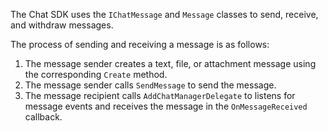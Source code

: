 <PlatformWrapper platform="windows">

The Chat SDK uses the `IChatMessage` and `Message` classes to send, receive, and withdraw messages.

The process of sending and receiving a message is as follows:

1. The message sender creates a text, file, or attachment message using the corresponding `Create` method.
2. The message sender calls `SendMessage` to send the message.
3. The message recipient calls `AddChatManagerDelegate` to listens for message events and receives the message in the `OnMessageReceived` callback.

</PlatformWrapper>